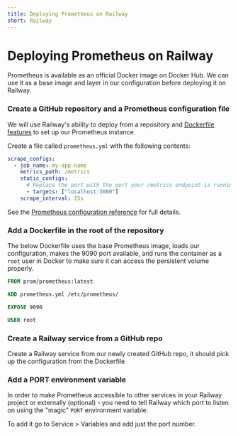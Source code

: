 ```yaml
---
title: Deploying Prometheus on Railway
short: Railway
---
```



# Deploying Prometheus on Railway

Prometheus is available as an official Docker image on Docker Hub. We can use it as a base image and layer in our configuration before deploying it on Railway.

<Steps>

### Create a GitHub repository and a Prometheus configuration file
We will use Railway's ability to deploy from a repository and [Dockerfile features](https://docs.railway.app/deploy/dockerfiles) to set up our Prometheus instance.

Create a file called `prometheus.yml` with the following contents:

```yaml {filename="prometheus.yml"} showLineNumbers
scrape_configs:
  - job_name: my-app-name
    metrics_path: /metrics
    static_configs:
      # Replace the port with the port your /metrics endpoint is running on
      - targets: ["localhost:3000"]
    scrape_interval: 15s
```

See the [Prometheus configuration reference](https://prometheus.io/docs/prometheus/latest/configuration/configuration/) for full details.

### Add a Dockerfile in the root of the repository

The below Dockerfile uses the base Prometheus image, loads our configuration, makes the 9090 port available, and runs the container as a `root` user in Docker to make sure it can access the persistent volume properly.

```Dockerfile
FROM prom/prometheus:latest

ADD prometheus.yml /etc/prometheus/

EXPOSE 9090

USER root
```

### Create a Railway service from a GitHub repo

Create a Railway service from our newly created GitHub repo, it should pick up the configuration from the Dockerfile 

### Add a PORT environment variable

In order to make Prometheus accessible to other services in your Railway project or externally (optional) - you need to tell Railway which port to listen on using the "magic" `PORT` environment variable.

To add it go to Service > Variables and add just the port number.

</Steps>
